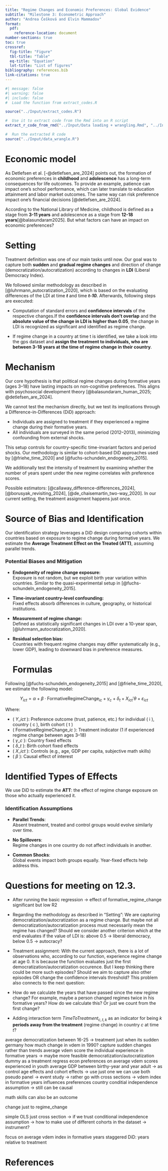 ```yaml
---
title: "Regime Changes and Economic Preferences: Global Evidence"
subtitle: "Milestone 3: Econometric Approach"
author: "Andrea Češková and Elvin Mammadov"
format: 
  pdf:
    reference-location: document
number-sections: true
toc: true
crossref:
  fig-title: "Figure"
  tbl-title: "Table"
  eq-title: "Equation"
  lot-title: "List of figures"
bibliography: references.bib
link-citations: true
---
```


```r
#| message: false
#| warning: false
#| include: false
#  Load the function from extract_codes.R

source("../Input/extract_codes.R")

#  Use it to extract code from the Rmd into an R script
extract_r_code_from_rmd("../Input/Data loading + wrangling.Rmd", "../Input/data_wrangle.R")

#  Run the extracted R code
source("../Input/data_wrangle.R")

```

# Economic model

As Detlefsen et al. [-@detlefsen_are_2024] points out, the formation of economic preferences in **childhood** and **adolescence** has a long-term consequences for life outcomes. To provide an example, patience can impact one's school performance, which can later translate to education attainment and labor market outcomes. The same way can risk preference impact one's financial decisions [@detlefsen_are_2024].

According to the National Library of Medicine, childhood is defined as a stage from **3-11 years** and adolescence as a stage from **12-18 years**[@balasundaram2025]. But what factors can have an impact on economic preferences?

# Setting

Treatment definition was one of our main tasks until now. Our goal was to capture both **sudden** and **gradual regime changes** and direction of change (democratization/autocratization) according to changes in **LDI** (Liberal Democracy Index).

We followed similar methodology as described in [@luhrmann_autocratization_2020], which is based on the evaluating differences of the LDI at time ***t*** and time ***t-10.*** Afterwards, following steps are executed:

-   Computation of standard errors and **confidence intervals** of the respective changes.If the **confidence intervals don't overlap** and the **absolute value of the change in LDI is higher than 0.05**, the change in LDI is recognized as significant and identified as regime change.

-   If regime change in a country at time t is identified, we take a look into the gps dataset and **assign the treatment to individuals, who are between 3-18 years at the time of regime change in their country**.

# Mechanism

Our core hypothesis is that political regime changes during formative years (ages 3--18) have lasting impacts on non-cognitive preferences. This aligns with psychosocial development theory [@balasundaram_human_2025; @detlefsen_are_2024].

We cannot test the mechanism directly, but we test its implications through a Difference-in-Differences (DiD) approach:

-   Individuals are assigned to treatment if they experienced a regime change during their formative years.
-   All individuals are surveyed in the same period (2012--2013), minimizing confounding from external shocks.

This setup controls for country-specific time-invariant factors and period shocks. Our methodology is similar to cohort-based DiD approaches used by [@friehe_time_2020] and [@fuchs-schundeln_endogeneity_2015].

We additionally test the intensity of treatment by examining whether the number of years spent under the new regime correlates with preference scores.

Possible estimators: [@callaway_difference-differences_2024], [@borusyak_revisiting_2024], [@de_chaisemartin_two-way_2020]. In our current setting, the treatment assignment happens just once.

# Source of Bias and Identification

Our identification strategy leverages a DiD design comparing cohorts within countries based on exposure to regime change during formative years. We estimate the **Average Treatment Effect on the Treated (ATT)**, assuming parallel trends.

### Potential Biases and Mitigation

-   **Endogeneity of regime change exposure:**\
    Exposure is not random, but we exploit birth year variation within countries. Similar to the quasi-experimental setup in [@fuchs-schundeln_endogeneity_2015].

-   **Time-invariant country-level confounding:**\
    Fixed effects absorb differences in culture, geography, or historical institutions.

-   **Measurement of regime change:**\
    Defined as statistically significant changes in LDI over a 10-year span, [@luhrmann_autocratization_2020].

-   **Residual selection bias:**\
    Countries with frequent regime changes may differ systematically (e.g., lower GDP), leading to downward bias in preference measures.

    <div>

    # Formulas

    </div>

Following [@fuchs-schundeln_endogeneity_2015] and [@friehe_time_2020], we estimate the following model:

$$
Y_{ict} = \alpha + \beta \cdot \text{FormativeRegimeChange}_{ic} + \gamma_c + \delta_t + X_{ict}'\theta + \varepsilon_{ict}
$$

Where:

-   ( $Y\_{ict}$ ): Preference outcome (trust, patience, etc.) for individual ( i ), country ( c ), birth cohort ( t )
-   ( $\text{FormativeRegimeChange}\_{ic}$ ): Treatment indicator (1 if experienced regime change between ages 3--18)
-   ( $\gamma\_c$ ): Country fixed effects
-   ( $\delta\_t$ ): Birth cohort fixed effects
-   ( $X\_{ict}$ ): Controls (e.g., age, GDP per capita, subjective math skills)
-   ( $\beta$ ): Causal effect of interest

# Identified Types of Effects

We use DiD to estimate the **ATT**: the effect of regime change exposure on those who actually experienced it.

### Identification Assumptions

-   **Parallel Trends**:\
    Absent treatment, treated and control groups would evolve similarly over time.

-   **No Spillovers**:\
    Regime changes in one country do not affect individuals in another.

-   **Common Shocks**:\
    Global events impact both groups equally. Year-fixed effects help address this.

# Questions for meeting on 12.3.

-   After running the basic regression -\> effect of formative_regime_change significant but low R2

-   Regarding the methodology as described in "Setting": We are capturing democratization/autocratization as a regime change. But maybe not all democratization/autocratization process must necessarily mean the regime has changed? Should we consider another criterion which at the end evaluates if the value of LDI is: above 0.5 -\> liberal democracy, below 0.5 -\> autocracy?

-   Treatment assignment: With the current approach, there is a lot of observations who, according to our function, experience regime change at age 0. It is because the function evaluates just the first democratization/autocratization occurence. But I keep thinking there could be more such episodes? Should we aim to capture also other episodes OR change the confidence intervals threshold? This problem also connects to the next question:

-   How do we calculate the years that have passed since the new regime change? For example, maybe a person changed regimes twice in his formative years? How do we calculate this? Or just we count from the first change?

-   Adding interaction term $TimeToTreatment_{c,t,k}$ as an indicator for being $k$ **periods away from the treatment** (regime change) in country $c$ at time $t$?

average democratization between 16-25 -\> treatment just when its sudden germany how much change in vdem in 1990? capture sudden changes rather than trends average vdem score the individual experience in formative years -\> maybe more feasible democratization/autocratization dummy as a treatment regress econ preferences on average vdem scores experienced in youth average GDP between birthy-year and year adult -\> as control age effects and cohort effects -\> use just one we can use both pseudo panel -\> event study -\> rather go with cross sections -\> vdem index in formative years influences preferences country conditial independence assumption -\> still can be causal

math skills can also be an outcome

change just to regime_change

simple OLS just cross section -\> if we trust conditional independence assumption -\> how to make use of different cohorts in the dataset -\> instrument?

focus on average vdem index in formative years
staggered DiD: years relative to treatment

# References
